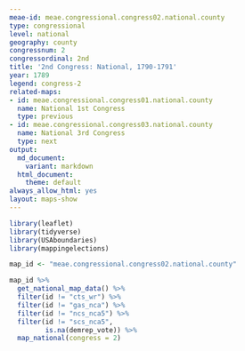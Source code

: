 ```yaml
---
meae-id: meae.congressional.congress02.national.county
type: congressional
level: national
geography: county
congressnum: 2
congressordinal: 2nd
title: '2nd Congress: National, 1790-1791'
year: 1789
legend: congress-2
related-maps:
- id: meae.congressional.congress01.national.county
  name: National 1st Congress
  type: previous
- id: meae.congressional.congress03.national.county
  name: National 3rd Congress
  type: next
output:
  md_document:
    variant: markdown
  html_document:
    theme: default
always_allow_html: yes
layout: maps-show
---
```


```r
library(leaflet)
library(tidyverse)
library(USAboundaries)
library(mappingelections)

map_id <- "meae.congressional.congress02.national.county"
```

<div class="map">

```r
map_id %>%
  get_national_map_data() %>%
  filter(id != "cts_wr") %>% 
  filter(id != "gas_nca") %>% 
  filter(id != "ncs_nca5") %>% 
  filter(id != "scs_nca5",
         is.na(demrep_vote)) %>% 
  map_national(congress = 2)
```

</div>

<div class="results-table">

</div>

